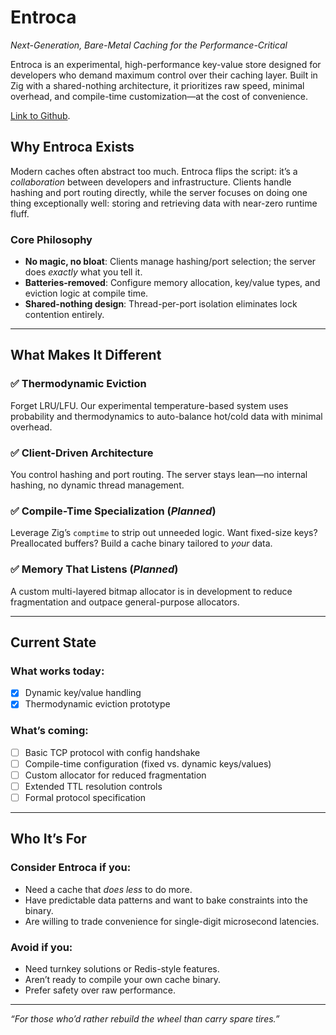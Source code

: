 # Entroca

*Next-Generation, Bare-Metal Caching for the Performance-Critical*  

Entroca is an experimental, high-performance key-value store designed for developers who demand maximum control over their caching layer. Built in Zig with a shared-nothing architecture, it prioritizes raw speed, minimal overhead, and compile-time customization—at the cost of convenience.  

[Link to Github](https://github.com/Entroca/entroca).

## Why Entroca Exists

Modern caches often abstract too much. Entroca flips the script: it’s a *collaboration* between developers and infrastructure. Clients handle hashing and port routing directly, while the server focuses on doing one thing exceptionally well: storing and retrieving data with near-zero runtime fluff.  

### Core Philosophy
- **No magic, no bloat**: Clients manage hashing/port selection; the server does *exactly* what you tell it.  
- **Batteries-removed**: Configure memory allocation, key/value types, and eviction logic at compile time.  
- **Shared-nothing design**: Thread-per-port isolation eliminates lock contention entirely.  

---

## What Makes It Different

### ✅ Thermodynamic Eviction
Forget LRU/LFU. Our experimental temperature-based system uses probability and thermodynamics to auto-balance hot/cold data with minimal overhead.  

### ✅ Client-Driven Architecture
You control hashing and port routing. The server stays lean—no internal hashing, no dynamic thread management.  

### ✅ Compile-Time Specialization (*Planned*)
Leverage Zig’s `comptime` to strip out unneeded logic. Want fixed-size keys? Preallocated buffers? Build a cache binary tailored to *your* data.  

### ✅ Memory That Listens (*Planned*)  
A custom multi-layered bitmap allocator is in development to reduce fragmentation and outpace general-purpose allocators.  

---

## Current State

### What works today:  
- [x] Dynamic key/value handling  
- [x] Thermodynamic eviction prototype  

### What’s coming:  
- [ ] Basic TCP protocol with config handshake  
- [ ] Compile-time configuration (fixed vs. dynamic keys/values)  
- [ ] Custom allocator for reduced fragmentation  
- [ ] Extended TTL resolution controls  
- [ ] Formal protocol specification  

---

## Who It’s For  

### Consider Entroca if you:
- Need a cache that *does less* to do more.  
- Have predictable data patterns and want to bake constraints into the binary.  
- Are willing to trade convenience for single-digit microsecond latencies.  

### Avoid if you:
- Need turnkey solutions or Redis-style features.  
- Aren’t ready to compile your own cache binary.  
- Prefer safety over raw performance.  

---

*“For those who’d rather rebuild the wheel than carry spare tires.”*  
